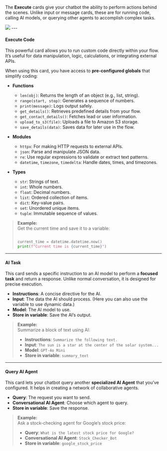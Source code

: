 

The **Execute** cards give your chatbot the ability to perform actions behind the scenes. Unlike input or message cards, these are for running code, calling AI models, or querying other agents to accomplish complex tasks.


<Frame>
  <img src="/ai-agents/flow-based-ai-agent/studio/execute.png"  />
</Frame>
---

#### Execute Code
This powerful card allows you to run custom code directly within your flow. It’s useful for data manipulation, logic, calculations, or integrating external APIs.  

When using this card, you have access to **pre-configured globals** that simplify coding:

* **Functions**  
  * `len(obj)`: Returns the length of an object (e.g., list, string).  
  * `range(start, stop)`: Generates a sequence of numbers.  
  * `print(message)`: Logs output safely.  
  * `get_details()`: Retrieves predefined details from your flow.  
  * `get_contact_details()`: Fetches lead or user information.  
  * `upload_to_s3(file)`: Uploads a file to Amazon S3 storage.  
  * `save_details(data)`: Saves data for later use in the flow.  

* **Modules**  
  * `httpx`: For making HTTP requests to external APIs.  
  * `json`: Parse and manipulate JSON data.  
  * `re`: Use regular expressions to validate or extract text patterns.  
  * `datetime`, `timezone`, `timedelta`: Handle dates, times, and timezones.  

* **Types**  
  * `str`: Strings of text.  
  * `int`: Whole numbers.  
  * `float`: Decimal numbers.  
  * `list`: Ordered collection of items.  
  * `dict`: Key-value pairs.  
  * `set`: Unordered unique items.  
  * `tuple`: Immutable sequence of values.  

> **Example:**  
> Get the current time and save it to a variable:  
> ```python
> 
> current_time = datetime.datetime.now()
> print(f"Current time is {current_time}")
> ```

---

#### AI Task
This card sends a specific instruction to an AI model to perform a **focused task** and return a response. Unlike normal conversation, it is designed for precise execution.  

* **Instructions**: A concise directive for the AI.  
* **Input**: The data the AI should process.  (Here you can also use the variable to use dynamic data.)
* **Model**: The AI model to use.  
* **Store in variable**: Save the AI’s output.  

> **Example:**  
> Summarize a block of text using AI:  
> * **Instructions**: `Summarize the following text.`  
> * **Input**: `The sun is a star at the center of the solar system...`  
> * **Model**: `GPT-4o Mini`  
> * **Store in variable**: `summary_text`

---

#### Query AI Agent
This card lets your chatbot query another **specialized AI Agent** that you’ve configured. It helps in creating a network of collaborative agents.  

* **Query**: The request you want to send.  
* **Conversational AI Agent**: Choose which agent to query.  
* **Store in variable**: Save the response.  

> **Example:**  
> Ask a stock-checking agent for Google’s stock price:  
> * **Query**: `What is the latest stock price for Google?`  
> * **Conversational AI Agent**: `Stock_Checker_Bot`  
> * **Store in variable**: `google_stock_price`
